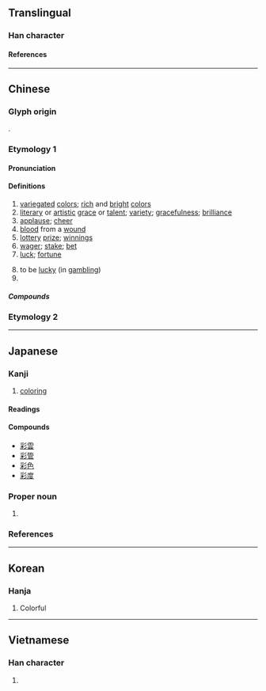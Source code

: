 {{also|綵}}
{{character info}}
{{character info|0xfa84}}
==Translingual==
{{stroke order|strokes=11}}

===Han character===
{{Han char|rn=59|rad=彡|as=08|sn=11|four=22922|canj=BDHHH|ids=⿰采彡}}

====References====
{{Han ref|kx=0363.210|dkj=09992|dj=0682.190|hdz=20855.030|uh=5F69|ud=24425|bh=B16D|bd=45421}}
{{Han ref|uh=FA84}}

----

==Chinese==

===Glyph origin===
{{Han etym}}
{{Han compound|采|彡|ls=psc|c1=p|c2=s|t2=}}.

===Etymology 1===
{{zh-forms|ss=采|alt=采,*綵}}

====Pronunciation====
{{zh-pron
|m=cǎi
|c=coi2
|h=pfs=chhái/chhói;gd=cai3/coi3
|h_note=chhói/coi3 - “luck; fortune”
|md=chāi
|mn=chhái
|mn-t=cai2
|w=2tshe
|mc=y
|oc=y
|cat=n,a,v
}}

====Definitions====
{{zh-hanzi}}

# [[variegated]] [[color]]s; [[rich]] and [[bright]] [[color]]s
# [[literary]] or [[artistic]] [[grace]] or [[talent]]; [[variety]]; [[gracefulness]]; [[brilliance]]
# [[applause]]; [[cheer]]
# [[blood]] from a [[wound]]
# [[lottery]] [[prize]]; [[winnings]]
# [[wager]]; [[stake]]; [[bet]]
# [[luck]]; [[fortune]]
#: {{zh-x|好{hó}彩{chhói}|good '''luck'''|H}}
# to be [[lucky]] (in [[gambling]])
# {{surname|zh}}

=====Compounds=====
{{zh-der|彩扮|彩筆|彩唱|彩車|彩綢|彩帶|彩旦|彩蛋|彩燈|彩電|彩雕|彩調|彩坊|彩鳳隨鴉|彩號|彩號兒|彩虹|彩畫|彩繪|彩轎|彩卷|彩口|彩擴|彩票|彩旗|彩氣|彩氣兒|彩色|彩聲|彩塑|彩陶|彩雲|彩照|彩紙|彩金|亭彩店|彩葉芋|彩葉草|倒彩|彩色片|下彩|不彩|奪彩|彩色筆|口彩|愛心彩券|五彩|彩帶舞|光彩|七彩繽紛|喝倒彩|彩影|中彩|彩管生花|傅彩|彩鷁|地方色彩|彩墨|彩雲易散|彩陶文化|彩色玻璃|彩色正片|彩色世界|彩禮|彩磚|彩球|彩樓配|彩棚|彩排|彩度|彩噴|彩券|張燈結彩|張燈掛彩|彩色照|喝彩|六彩|好彩頭|彩釉|六合彩|多彩多姿|上彩|唐三彩|五彩繽紛|光彩奪目|夾彩塑|彩練|宋三彩|大古裡彩|彩錢|大放異彩|彩印|人體彩繪|彩霞|出彩|彩頭|亭彩|祥雲瑞彩|火彩兒|敷彩泥塑|當場出彩|懸燈結彩|抓彩|特藝彩色|琺瑯彩|空優迷彩|掛燈結彩|異彩|硬彩|沒精打彩|文彩|燈彩|明窗彩戶|牽彩|斑衣戲彩|神彩奕奕|淡彩|星彩|手彩兒|滿堂彩|掛彩|眉分八彩|水彩畫|澹彩|油彩|水彩|摸彩|電腦彩噴|討彩|結彩|錯彩鏤金|鬥彩|繪彩陶|精彩|粉彩|釉彩|萊彩|遼三彩|頭彩|雲彩|色彩|精彩逼人|精彩生動|雕花漆彩|鏤彩摛文|釉下彩|虹彩膜|蟾彩|迷彩|蛋彩畫|豐神異彩|虹彩|藹彩|色彩繽紛|彩數:coi2 sou3;Cantonese|無彩:bô-chhái;Min Nan|凊彩:chhìn-chhái;Min Nan}}

===Etymology 2===
{{zh-see|綵|svt|[[varicolored]] [[silk]]}}

----

==Japanese==
{{ja-kanji forms-IVS
|vs1=01
|vs2=03
|col-vs1=aj
|col-vs2=hdmj
|pic-kyu=U5f69-kyu.svg
|ref={{R:ja:KDJ|819|459}}
}}

===Kanji===
{{ja-kanji|grade=c|rs=彡08}}

# [[coloring]]

====Readings====
{{ja-readings
|goon=さい
|kanon=さい
|kun=いろど-る, いろど-り, あ-, つや-
|nanori=あや, いろ, たみ
}}

====Compounds====
* [[彩雲]]
* [[彩管]]
* [[彩色]]
* [[彩度]]

===Proper noun===
{{ja-pos|あや|proper}}

# {{given name|ja|female|sort=あや}}

===References===
<references/>

----

==Korean==

===Hanja===
{{ko-hanja|채}}

# Colorful

----

==Vietnamese==

===Han character===
{{vi-readings|reading=Thái|rs=彡08}}

# {{rfdef|vi|sort=彡08}}